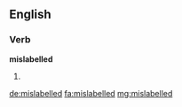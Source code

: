 ==English==

===Verb===
'''mislabelled'''

# {{past of|mislabel}}

[[de:mislabelled]]
[[fa:mislabelled]]
[[mg:mislabelled]]